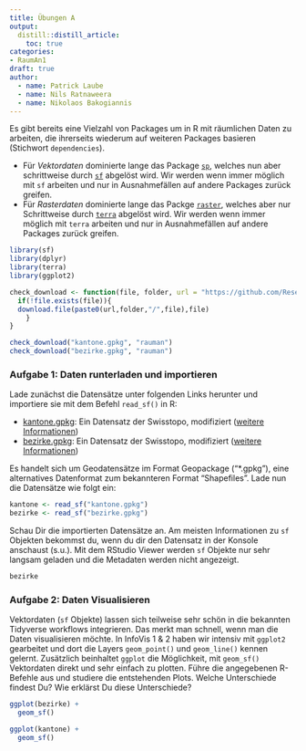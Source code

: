 ```yaml
---
title: Übungen A
output: 
  distill::distill_article:
    toc: true
categories:
- RaumAn1
draft: true
author:
  - name: Patrick Laube
  - name: Nils Ratnaweera
  - name: Nikolaos Bakogiannis
---
```


Es gibt bereits eine Vielzahl von Packages um in R mit räumlichen Daten zu arbeiten, die ihrerseits wiederum auf weiteren Packages basieren (Stichwort `dependencies`). 

- Für *Vektordaten* dominierte lange das Package [`sp`](https://cran.r-project.org/package=sp), welches nun aber schrittweise durch [`sf`](https://r-spatial.github.io/sf/) abgelöst wird. Wir werden wenn immer möglich mit `sf` arbeiten und nur in Ausnahmefällen auf andere Packages zurück greifen.
- Für *Rasterdaten* dominierte lange das Packge [`raster`](https://rspatial.org/raster/), welches aber nur Schrittweise durch [`terra`](https://rspatial.org/terra) abgelöst wird. Wir werden wenn immer möglich mit `terra` arbeiten und nur in Ausnahmefällen auf andere Packages zurück greifen.


```r
library(sf)
library(dplyr)
library(terra)
library(ggplot2)
```

```r

check_download <- function(file, folder, url = "https://github.com/ResearchMethods-ZHAW/datasets/raw/main/"){
  if(!file.exists(file)){
  download.file(paste0(url,folder,"/",file),file)
    }
}

check_download("kantone.gpkg", "rauman")
check_download("bezirke.gpkg", "rauman")

```


### Aufgabe 1: Daten runterladen und importieren

Lade zunächst die Datensätze unter folgenden Links herunter und importiere sie mit dem Befehl `read_sf()` in R:

- [kantone.gpkg](https://github.com/ResearchMethods-ZHAW/datasets/raw/main/rauman/kantone.gpkg): Ein Datensatz der Swisstopo, modifiziert ([weitere Informationen](https://shop.swisstopo.admin.ch/de/products/landscape/boundaries3D))
- [bezirke.gpkg](https://github.com/ResearchMethods-ZHAW/datasets/raw/main/rauman/bezirke.gpkg): Ein Datensatz der Swisstopo, modifiziert ([weitere Informationen](https://shop.swisstopo.admin.ch/de/products/landscape/boundaries3D))
  
Es handelt sich um Geodatensätze im Format Geopackage ("\*.gpkg"), eine alternatives Datenformat zum bekannteren Format "Shapefiles". Lade nun die Datensätze wie folgt ein:



```r
kantone <- read_sf("kantone.gpkg")
bezirke <- read_sf("bezirke.gpkg") 
```


Schau Dir die importierten Datensätze an. Am meisten Informationen zu `sf` Objekten bekommst du, wenn du dir den Datensatz in der Konsole anschaust (s.u.). Mit dem RStudio Viewer werden `sf` Objekte nur sehr langsam geladen und die Metadaten werden nicht angezeigt.

```r
bezirke
```


### Aufgabe 2: Daten Visualisieren

Vektordaten (`sf` Objekte) lassen sich teilweise sehr schön in die bekannten Tidyverse workflows integrieren. Das merkt man schnell, wenn man die Daten visualisieren möchte. In InfoVis 1 & 2 haben wir intensiv mit `ggplot2` gearbeitet und dort die Layers `geom_point()` und `geom_line()` kennen gelernt. Zusätzlich beinhaltet `ggplot` die Möglichkeit, mit `geom_sf()` Vektordaten direkt und sehr einfach zu plotten. Führe die angegebenen R-Befehle aus und studiere die entstehenden Plots. Welche Unterschiede findest Du? Wie erklärst Du diese Unterschiede?

```r
ggplot(bezirke) + 
  geom_sf()
```

```r
ggplot(kantone) + 
  geom_sf()
```


